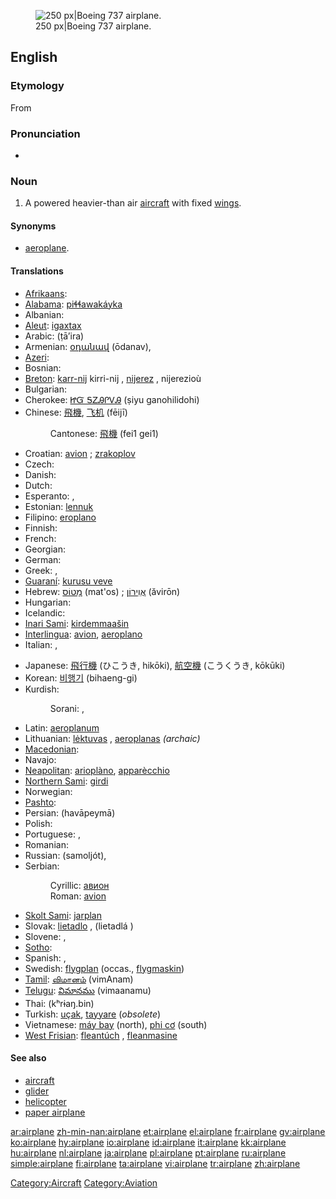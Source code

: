[[Image:Ryanair.arp.750pix.jpg|thumb|right|250 px|Boeing 737 airplane.]]
==English==

===Etymology===
From {{term|aeroplane||lang=en}}

===Pronunciation===
* {{audio|en-us-airplane.ogg|Audio (US)}}

===Noun===
{{en-noun}}

# {{US}} A powered heavier-than air [[aircraft]] with fixed [[wing]]s.

====Synonyms====
* [[aeroplane]].

====Translations====
{{trans-top|powered aircraft}}
* [[Afrikaans]]: {{t-|af|vliegtuig|xs=Afrikaans}}
* [[Alabama]]: [[piɬɬawakáyka]]
* Albanian: {{t+|sq|aeroplan|xs=Albanian}}
* [[Aleut]]: [[igaxtax]]
* Arabic: {{Arab|[[طائرة]]}} (ṭā’ira) {{f}}
* Armenian: [[օդանավ]] (ōdanav),  {{t-|hy|ինքնաթիռ|tr=ink’nat’iṙ|xs=Armenian}}
* [[Azeri]]: {{t+|az|təyyarə|xs=Azeri}}
* Bosnian: {{t-|bs|avion|m}}
* [[Breton]]: [[karr-nij]] {{m}} kirri-nij {{p}}, [[nijerez]] {{f}}, nijerezioù {{p}}
* Bulgarian: {{t+|bg|самолет|m|tr=samolet|sc=Cyrl}}
* Cherokee: [[ᏥᏳ ᎦᏃᎯᎵᏙᎯ]] (ṣiyu ganohilidohi)
* Chinese: [[飛機]], [[飞机]] (fēijī)
*: Cantonese: [[飛機]] (fei1 gei1)
* Croatian: [[avion]] {{m}}; [[zrakoplov]] {{m}}
* Czech: {{t+|cs|letadlo|n}}
* Danish: {{t+|da|flyvemaskine}}
* Dutch: {{t+|nl|vliegtuig|n}}
* Esperanto: {{t-|eo|aviadilo|xs=Esperanto}}, {{t-|eo|flugmaŝino|xs=Esperanto}}
* Estonian: [[lennuk]]
* Filipino: [[eroplano]]
* Finnish: {{t+|fi|lentokone}}
* French: {{t+|fr|avion|m}}
* Georgian: {{t-|ka|თვითმფრინავი|tr=t’vit’mp’rinavi|sc=Geor|xs=Georgian}}
* German: {{t+|de|Flugzeug|n}}
* Greek: {{t+|el|αεροπλάνο|n|tr=aeropláno|sc=Grek}}, {{t+|el|αεροσκάφος|n|tr=aeroskáfos|sc=Grek}}
* [[Guaraní]]: [[kurusu veve]]
* Hebrew: [[מטוס|מָטוֹס]] (mat'os) {{m}}; [[אוירון|אֲוִירוֹן]] (ăvirōn) {{m}}
* Hungarian: {{t+|hu|repülőgép}}
* Icelandic: {{t+|is|flugvél|f}}
* [[Inari Sami]]: [[kirdemmaašin]]
* [[Interlingua]]: [[avion]], [[aeroplano]]
* Italian: {{t+|it|aereo|m}}, {{t+|it|aeroplano|m}}
{{trans-mid}}
* Japanese: [[飛行機]] (ひこうき, hikōki), [[航空機]] (こうくうき, kōkūki)
* Korean: [[비행기]] (bihaeng-gi)
* Kurdish:
*: Sorani: {{t|ku|فڕۆکه|tr=fRoka|sc=ku-Arab}}, {{t|ku|ته‌یاره‌|tr=tayAra|sc=ku-Arab}}
* Latin: [[aeroplanum]]
* Lithuanian: [[lėktuvas]] {{m}}, [[aeroplanas]] {{m}} ''(archaic)''
* [[Macedonian]]: {{t-|mk|авион|m|tr=avión|xs=Macedonian}}
* Navajo: {{tø|nv|chidí naat'ahí}}
* [[Neapolitan]]: [[arioplàno]], [[apparècchio]]
* [[Northern Sami]]: [[girdi]]
* Norwegian: {{t+|no|fly|n}}
* [[Pashto]]: {{t+|ps|الوتكه|f|tr=alwatəka|sc=ps-Arab|xs=Pashto}}
* Persian: {{fa-Arab|[[هواپيما|هَواپَيما]]}} (havāpeymā)
* Polish: {{t+|pl|samolot|m}}
* Portuguese: {{t+|pt|avião|m}}, {{t+|pt|aeroplano|m}}
* Romanian: {{t-|ro|avion|n}}
* Russian: {{t+|ru|самолёт|m|sc=Cyrl}} (samoljót), {{t+|ru|аэроплан|m|tr=aeroplán|sc=Cyrl}}
* Serbian:
*: Cyrillic: [[авион]] {{m}}
*: Roman: [[avion]] {{m}}
* [[Skolt Sami]]: [[jarplan]]
* Slovak: [[lietadlo]] {{n}}, (lietadlá {{p}})
* Slovene: {{t+|sl|letalo|n}}, {{t-|sl|avion|m}}
* [[Sotho]]: {{t|st|sefofane|xs=Sotho}}
* Spanish: {{t+|es|avión|m}}, {{t+|es|aeroplano|m}}
* Swedish: [[flygplan]] (occas., [[flygmaskin]])
* [[Tamil]]: [[விமானம்]] (vimAnam)
* [[Telugu]]: [[విమానము]] (vimaanamu)
* Thai: {{Thai|[[เครื่องบิน]]}} (kʰrɨaŋ.bin)
* Turkish: [[uçak]], [[tayyare]] (''obsolete'')
* Vietnamese: [[máy bay]] (north), [[phi cơ]] (south)
* [[West Frisian]]: [[fleantúch]] {{n}}, [[fleanmasine]]
{{trans-bottom}}

====See also====
* [[aircraft]]
* [[glider]]
* [[helicopter]]
* [[paper airplane]]

{{anagrams:en/aaeilnpr}}
[[Category:Aircraft]]
[[Category:Aviation]]

[[ar:airplane]]
[[zh-min-nan:airplane]]
[[et:airplane]]
[[el:airplane]]
[[fr:airplane]]
[[gv:airplane]]
[[ko:airplane]]
[[hy:airplane]]
[[io:airplane]]
[[id:airplane]]
[[it:airplane]]
[[kk:airplane]]
[[hu:airplane]]
[[nl:airplane]]
[[ja:airplane]]
[[pl:airplane]]
[[pt:airplane]]
[[ru:airplane]]
[[simple:airplane]]
[[fi:airplane]]
[[ta:airplane]]
[[vi:airplane]]
[[tr:airplane]]
[[zh:airplane]]